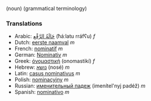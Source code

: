 (noun) (grammatical terminology)

===Translations===
*Arabic: [[حالة الرفع|حَالَةُ الرَّفْع]] (ħáːlatu rráfʕu) ''f''
*Dutch: [[eerste naamval]] ''m''
*French: [[nominatif]] ''m''
*German: [[Nominativ]] ''m''
*Greek: [[ὀνομαστική]] (onomastikí) ''f''
*Hebrew: [[נושא]] (nosé) ''m''
*Latin: [[casus nominativus]] ''m''
*Polish: [[nominacyjny]] ''m''
*Russian: [[именительный падеж]] (imenítel'nyj padéž) ''m''
*Spanish: [[nominativo]] ''m''